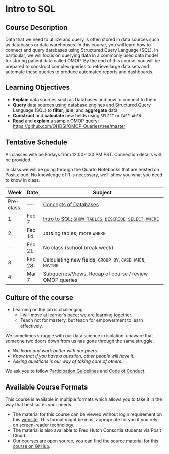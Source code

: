 # Intro to SQL {.unnumbered}

## Course Description

Data that we need to utilize and query is often stored in data sources such as databases or data warehouses. In this course, you will learn how to connect and query databases using Structured Query Language (SQL). In particular, we will focus on querying data in a commonly used data model for storing patient data called OMOP. By the end of this course, you will be prepared to construct complex queries to retrieve large data sets and automate these queries to produce automated reports and dashboards.

## Learning Objectives

- **Explain** data sources such as Databases and how to connect to them
- **Query** data sources using database engines and Structured Query Language (SQL) to **filter**, **join**, and **aggregate** data
- **Construct** and **calculate** new fields using `SELECT` or `CASE WHEN`
- **Read** and **explain** a sample OMOP query: <https://github.com/OHDSI/OMOP-Queries/tree/master>

## Tentative Schedule

All classes with be Fridays from 12:00-1:30 PM PST. Connection details will be provided.

In class we will be going through the Quarto Notebooks that are hosted on Posit.cloud. No knowledge of R is necessary, we'll show you what you need to know in class.

| Week | Date   | Subject                                                    |
| ---- | ------ | ---------------------------------------------------------- |
|Pre-class|----|[Concepts of Databases](concepts.html)|
| 1    | Feb 7  | [Intro to SQL; `SHOW TABLES`, `DESCRIBE`, `SELECT`, `WHERE`](week1.html) |
| 2    | Feb 14 | `JOIN`ing tables, more `WHERE`                             |
| -    | Feb 21 | No class (school break week)                               |
| 3    | Feb 28 | Calculating new fields, `GROUP BY`, `CASE WHEN`, `HAVING`  |
| 4    | Mar 7  | Subqueries/Views, Recap of course / review OMOP queries    |

## Culture of the course

-   Learning on the job is challenging
    -   I will move at learner's pace; we are learning together.
    -   Teach not for mastery, but teach for empowerment to learn effectively.
    
We sometimes struggle with our data science in isolation, unaware that someone two doors down from us has gone through the same struggle.

  -   *We learn and work better with our peers.*
  -   *Know that if you have a question, other people will have it.*
  -   *Asking questions is our way of taking care of others.*

We ask you to follow [Participation Guidelines](https://hutchdatascience.org/communitystudios/guidelines/) and [Code of Conduct](https://github.com/fhdsl/coc).

## Available Course Formats

This course is available in multiple formats which allows you to take it in the way that best suites your needs. 

- The material for this course can be viewed without login requirement on this [website](https:///intro-sql-fh.netlify.app/). This format might be most appropriate for you if you rely on screen-reader technology.
- The material is also available to Fred Hutch Consortia students via Posit Cloud.
- Our courses are open source, you can find the [source material for this course on GitHub](https://github.com/fhdsl/intro_to_sql).

